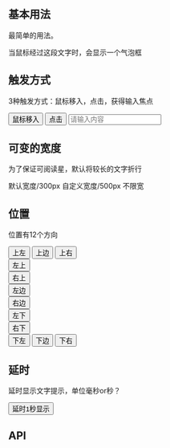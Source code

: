 
## 基本用法
最简单的用法。

<Playground>
    <Tooltip content="这是一个气泡，hH哈哈哈哈哈哈哈哈哈哈哈哈哈哈哈哈哈哈哈哈哈哈哈哈哈哈哈哈哈哈哈哈哈哈哈哈哈哈哈哈hhhhhhhhhhhhhhhhhhh" trigger="click">
        当鼠标经过这段文字时，会显示一个气泡框
    </Tooltip>
</Playground>

## 触发方式
3种触发方式：鼠标移入，点击，获得输入焦点

<Playground>
    <div style={{display: 'flex', justifyContent: 'space-between', marginBottom: '100px'}}>
        <Tooltip content="提示文字" trigger="hover">
            <Button>鼠标移入</Button>
        </Tooltip>
        <Tooltip content="提示文字" trigger="click">
            <Button>点击</Button>
        </Tooltip>
        <Tooltip content="这里是提示文字" trigger="focus">
            <Input placeholder="请输入内容" />
        </Tooltip>
    </div>
</Playground>

## 可变的宽度
为了保证可阅读星，默认将较长的文字折行

<Playground>
    <div style={{display: 'flex', justifyContent: 'space-between'}}>
        <Tooltip content="这里是重复的提示文字，这里是重复的提示文字这里是重复的提示文字这里是重复的提示">
            默认宽度/300px
        </Tooltip>
        <Tooltip content="这里是重复的提示文字，这里是重复的提示文字这里是重复的提示文字这里是重复的提示" width={500}>
            自定义宽度/500px
        </Tooltip>
        <Tooltip content="这里是重复的提示文字，这里是重复的提示文字这里是重复的提示文字这里是重复的提示" overlayStyle={{maxWidth: 'unset'}}>
            不限宽
        </Tooltip>
    </div>
</Playground>

## 位置
位置有12个方向

<Playground>
    <div>
        <div style={{display: 'flex', justifyContent: 'center', marginBottom: '8px'}}>
            <Tooltip content="这里是提示文字" placement="top-start">
                <Button mode="outlined" style={{marginRight: '10px'}}>上左</Button>
            </Tooltip>
            <Tooltip content="这里是提示文字" placement="top">
                <Button mode="outlined" style={{marginRight: '10px'}}>上边</Button>
            </Tooltip>
            <Tooltip content="这里是提示文字" placement="top-end">
                <Button mode="outlined">上右</Button>
            </Tooltip>
        </div>
        <div style={{display: 'flex', justifyContent: 'center', marginBottom: '8px'}}>
            <Tooltip content="这里是提示文字" placement="left-start">
                <Button mode="outlined">左上</Button>
            </Tooltip>
            <div style={{width: '260px'}} />
            <Tooltip content="这里是提示文字" placement="right-start">
                <Button mode="outlined">右上</Button>
            </Tooltip>
        </div>
        <div style={{display: 'flex', justifyContent: 'center', marginBottom: '8px'}}>
            <Tooltip content="这里是提示文字" placement="left">
                <Button mode="outlined">左边</Button>
            </Tooltip>
            <div style={{width: '260px'}} />
            <Tooltip content="这里是提示文字" placement="right">
                <Button mode="outlined">右边</Button>
            </Tooltip>
        </div>
        <div style={{display: 'flex', justifyContent: 'center', marginBottom: '8px'}}>
            <Tooltip content="这里是提示文字" placement="left-end">
                <Button mode="outlined">左下</Button>
            </Tooltip>
            <div style={{width: '260px'}} />
            <Tooltip content="这里是提示文字" placement="right-end">
                <Button mode="outlined">右下</Button>
            </Tooltip>
        </div>
        <div style={{marginBottom: '100px', display: 'flex', justifyContent: 'center'}}>
            <Tooltip content="这里是提示文字" placement="bottom-start">
                <Button mode="outlined" style={{marginRight: '10px'}}>下左</Button>
            </Tooltip>
            <Tooltip content="这里是提示文字" placement="bottom">
                <Button mode="outlined" style={{marginRight: '10px'}}>下边</Button>
            </Tooltip>
            <Tooltip content="这里是提示文字" placement="bottom-end">
                <Button mode="outlined">下右</Button>
            </Tooltip>
        </div>
    </div>
</Playground>

## 延时
延时显示文字提示，单位毫秒or秒？

<Playground>
    <Tooltip content="这里的提示问题延时1秒显示" delay={1} placement="bottom-end">
        <Button>延时1秒显示</Button>
    </Tooltip>
</Playground>

## API

<Props of={Tooltip} />